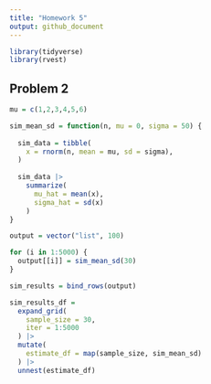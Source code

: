 ```yaml
---
title: "Homework 5"
output: github_document
---
```


```r
library(tidyverse)
library(rvest)
```
## Problem 2
```r
mu = c(1,2,3,4,5,6)

sim_mean_sd = function(n, mu = 0, sigma = 50) {
  
  sim_data = tibble(
    x = rnorm(n, mean = mu, sd = sigma),
  )
  
  sim_data |> 
    summarize(
      mu_hat = mean(x),
      sigma_hat = sd(x)
    )
}

output = vector("list", 100)

for (i in 1:5000) {
  output[[i]] = sim_mean_sd(30)
}

sim_results = bind_rows(output)

sim_results_df = 
  expand_grid(
    sample_size = 30,
    iter = 1:5000
  ) |> 
  mutate(
    estimate_df = map(sample_size, sim_mean_sd)
  ) |> 
  unnest(estimate_df)
```

